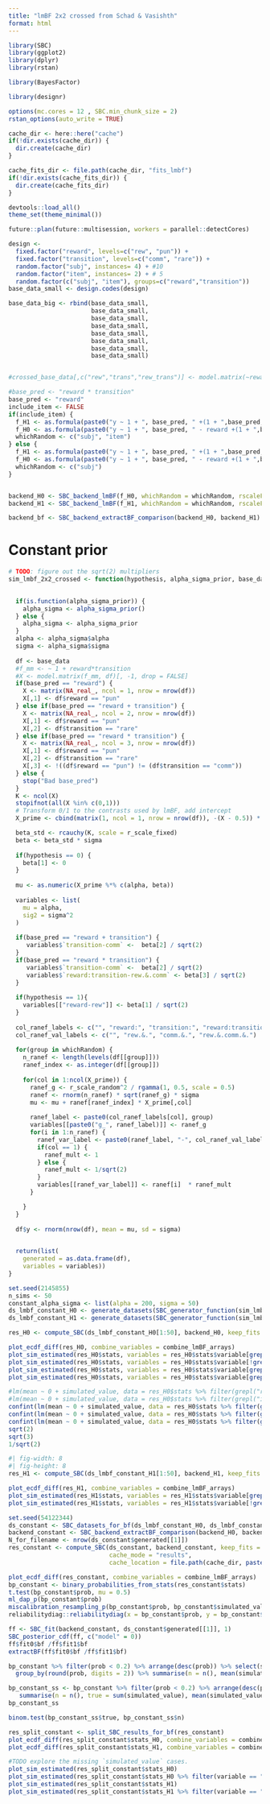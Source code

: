 ```yaml
---
title: "lmBF 2x2 crossed from Schad & Vasishth"
format: html
---
```



```r
library(SBC)
library(ggplot2)
library(dplyr)
library(rstan)

library(BayesFactor)

library(designr)

options(mc.cores = 12 , SBC.min_chunk_size = 2)
rstan_options(auto_write = TRUE)

cache_dir <- here::here("cache")
if(!dir.exists(cache_dir)) {
  dir.create(cache_dir)
}

cache_fits_dir <- file.path(cache_dir, "fits_lmbf")
if(!dir.exists(cache_fits_dir)) {
  dir.create(cache_fits_dir)
}

devtools::load_all()
theme_set(theme_minimal())
```

```r
future::plan(future::multisession, workers = parallel::detectCores)
```



```r
design <-
  fixed.factor("reward", levels=c("rew", "pun")) +
  fixed.factor("transition", levels=c("comm", "rare")) +
  random.factor("subj", instances= 4) + #10
  random.factor("item", instances= 2) + # 5
  random.factor(c("subj", "item"), groups=c("reward","transition"))
base_data_small <- design.codes(design)  

base_data_big <- rbind(base_data_small, 
                       base_data_small,
                       base_data_small,
                       base_data_small,
                       base_data_small,
                       base_data_small,
                       base_data_small,
                       base_data_small)


#crossed_base_data[,c("rew","trans","rew_trans")] <- model.matrix(~reward*transition, crossed_base_data)[,2:4]
```


```r
#base_pred <- "reward * transition"
base_pred <- "reward"
include_item <- FALSE
if(include_item) {
  f_H1 <- as.formula(paste0("y ~ 1 + ", base_pred, " +(1 + ",base_pred,")* subj + (1 + ",base_pred,")* item"))
  f_H0 <- as.formula(paste0("y ~ 1 + ", base_pred, " - reward +(1 + ",base_pred,")* subj + (1 + ",base_pred,")* item"))
  whichRandom <- c("subj", "item")
} else {
  f_H1 <- as.formula(paste0("y ~ 1 + ", base_pred, " +(1 + ",base_pred,")* subj"))
  f_H0 <- as.formula(paste0("y ~ 1 + ", base_pred, " - reward +(1 + ",base_pred,")* subj"))
  whichRandom <- c("subj")
}


backend_H0 <- SBC_backend_lmBF(f_H0, whichRandom = whichRandom, rscaleFixed = 0.5, rscaleRandom = 1)
backend_H1 <- SBC_backend_lmBF(f_H1, whichRandom = whichRandom, rscaleFixed = 0.5, rscaleRandom = 1)

backend_bf <- SBC_backend_extractBF_comparison(backend_H0, backend_H1)
```


# Constant prior

```r
# TODO: figure out the sqrt(2) multipliers
sim_lmbf_2x2_crossed <- function(hypothesis, alpha_sigma_prior, base_data, r_scale_fixed = 0.5, r_scale_random = 1) {

  
  if(is.function(alpha_sigma_prior)) {
    alpha_sigma <- alpha_sigma_prior()
  } else {
    alpha_sigma <- alpha_sigma_prior
  }
  alpha <- alpha_sigma$alpha
  sigma <- alpha_sigma$sigma
  
  df <- base_data
  #f_mm <- ~ 1 + reward*transition
  #X <- model.matrix(f_mm, df)[, -1, drop = FALSE]
  if(base_pred == "reward") {
    X <- matrix(NA_real_, ncol = 1, nrow = nrow(df))
    X[,1] <- df$reward == "pun"
  } else if(base_pred == "reward + transition") {
    X <- matrix(NA_real_, ncol = 2, nrow = nrow(df))
    X[,1] <- df$reward == "pun"
    X[,2] <- df$transition == "rare"
  } else if(base_pred == "reward * transition") {
    X <- matrix(NA_real_, ncol = 3, nrow = nrow(df))
    X[,1] <- df$reward == "pun"
    X[,2] <- df$transition == "rare"
    X[,3] <- !((df$reward == "pun") != (df$transition == "comm"))
  } else {
    stop("Bad base_pred")
  }
  K <- ncol(X)
  stopifnot(all(X %in% c(0,1)))
  # Transform 0/1 to the contrasts used by lmBF, add intercept
  X_prime <- cbind(matrix(1, ncol = 1, nrow = nrow(df)), -(X - 0.5)) * sqrt(2)

  beta_std <- rcauchy(K, scale = r_scale_fixed)
  beta <- beta_std * sigma
  
  if(hypothesis == 0) {
    beta[1] <- 0
  }
  
  mu <- as.numeric(X_prime %*% c(alpha, beta))
  
  variables <- list(
    mu = alpha,
    sig2 = sigma^2
  )
  
  if(base_pred == "reward + transition") {
     variables$`transition-comm` <-  beta[2] / sqrt(2)
  }
  if(base_pred == "reward * transition") {
     variables$`transition-comm` <-  beta[2] / sqrt(2)
     variables$`reward:transition-rew.&.comm` <- beta[3] / sqrt(2)
  }
  
  if(hypothesis == 1){
    variables[["reward-rew"]] <- beta[1] / sqrt(2)
  }
  
  col_ranef_labels <- c("", "reward:", "transition:", "reward:transition:")
  col_ranef_val_labels <- c("", "rew.&.", "comm.&.", "rew.&.comm.&.")
  
  for(group in whichRandom) {
    n_ranef <- length(levels(df[[group]]))
    ranef_index <- as.integer(df[[group]])
    
    for(col in 1:ncol(X_prime)) {
      ranef_g <- r_scale_random^2 / rgamma(1, 0.5, scale = 0.5)
      ranef <- rnorm(n_ranef) * sqrt(ranef_g) * sigma
      mu <- mu + ranef[ranef_index] * X_prime[,col]
      
      ranef_label <- paste0(col_ranef_labels[col], group)
      variables[[paste0("g_", ranef_label)]] <- ranef_g
      for(i in 1:n_ranef) {
        ranef_var_label <- paste0(ranef_label, "-", col_ranef_val_labels[col], levels(df[[group]])[i])
        if(col == 1) {
          ranef_mult <- 1
        } else {
          ranef_mult <- 1/sqrt(2)
        }
        variables[[ranef_var_label]] <- ranef[i]  * ranef_mult
      }

    }
  }
  
  df$y <- rnorm(nrow(df), mean = mu, sd = sigma)
  

  return(list(
    generated = as.data.frame(df),
    variables = variables))
}

```



```r
set.seed(2145855)
n_sims <- 50
constant_alpha_sigma <- list(alpha = 200, sigma = 50)
ds_lmbf_constant_H0 <- generate_datasets(SBC_generator_function(sim_lmbf_2x2_crossed, hypothesis = 0, base_data = base_data_big, alpha_sigma_prior = constant_alpha_sigma), n_sims = n_sims)
ds_lmbf_constant_H1 <- generate_datasets(SBC_generator_function(sim_lmbf_2x2_crossed, hypothesis = 1, base_data = base_data_big, alpha_sigma_prior = constant_alpha_sigma), n_sims = n_sims)
```


```r
res_H0 <- compute_SBC(ds_lmbf_constant_H0[1:50], backend_H0, keep_fits = FALSE)

plot_ecdf_diff(res_H0, combine_variables = combine_lmBF_arrays)
plot_sim_estimated(res_H0$stats, variables = res_H0$stats$variable[grepl("^g_", res_H0$stats$variable)])
plot_sim_estimated(res_H0$stats, variables = res_H0$stats$variable[!grepl("(^g_|item|subj)", res_H0$stats$variable)])
plot_sim_estimated(res_H0$stats, variables = res_H0$stats$variable[grepl("reward:item", res_H0$stats$variable)])
plot_sim_estimated(res_H0$stats, variables = res_H0$stats$variable[grepl("item-", res_H0$stats$variable)])

```



```r
#lm(mean ~ 0 + simulated_value, data = res_H0$stats %>% filter(grepl("reward:item-", variable)))
#lm(mean ~ 0 + simulated_value, data = res_H0$stats %>% filter(grepl("item-", variable)))
confint(lm(mean ~ 0 + simulated_value, data = res_H0$stats %>% filter(grepl("^g_item$", variable))))
confint(lm(mean ~ 0 + simulated_value, data = res_H0$stats %>% filter(grepl("^g_subj$", variable))))
confint(lm(mean ~ 0 + simulated_value, data = res_H0$stats %>% filter(grepl("g_reward:transition:item", variable))))
sqrt(2)
sqrt(3)
1/sqrt(2)
```


```r
#| fig-width: 8
#| fig-height: 8
res_H1 <- compute_SBC(ds_lmbf_constant_H1[1:50], backend_H1, keep_fits = FALSE)

plot_ecdf_diff(res_H1, combine_variables = combine_lmBF_arrays)
plot_sim_estimated(res_H1$stats, variables = res_H1$stats$variable[grepl("^g_", res_H1$stats$variable)])
plot_sim_estimated(res_H1$stats, variables = res_H1$stats$variable[!grepl("(^g_|item|subj)", res_H1$stats$variable)])

```

```r
set.seed(54122344)
ds_constant <- SBC_datasets_for_bf(ds_lmbf_constant_H0, ds_lmbf_constant_H1)
backend_constant <- SBC_backend_extractBF_comparison(backend_H0, backend_H1)
N_for_filename <- nrow(ds_constant$generated[[1]])
res_constant <- compute_SBC(ds_constant, backend_constant, keep_fits = FALSE,
                            cache_mode = "results",
                            cache_location = file.path(cache_dir, paste0("lmbf_2x2_crossed_constant_", make.names(base_pred), "_", N_for_filename, ".rds")))

plot_ecdf_diff(res_constant, combine_variables = combine_lmBF_arrays)
bp_constant <- binary_probabilities_from_stats(res_constant$stats)
t.test(bp_constant$prob, mu = 0.5)
ml_dap_p(bp_constant$prob)
miscalibration_resampling_p(bp_constant$prob, bp_constant$simulated_value)
reliabilitydiag::reliabilitydiag(x = bp_constant$prob, y = bp_constant$simulated_value)
```

```r
ff <- SBC_fit(backend_constant, ds_constant$generated[[1]], 1)
SBC_posterior_cdf(ff, c("model" = 0))
ff$fit0$bf /ff$fit1$bf
extractBF(ff$fit0$bf /ff$fit1$bf)
```


```r
bp_constant %>% filter(prob < 0.2) %>% arrange(desc(prob)) %>% select(simulated_value, prob) %>%
  group_by(round(prob, digits = 2)) %>% summarise(n = n(), mean(simulated_value))

bp_constant_ss <- bp_constant %>% filter(prob < 0.2) %>% arrange(desc(prob)) %>% select(simulated_value, prob) %>%
   summarise(n = n(), true = sum(simulated_value), mean(simulated_value))
bp_constant_ss

binom.test(bp_constant_ss$true, bp_constant_ss$n)
```


```r
res_split_constant <- split_SBC_results_for_bf(res_constant)
plot_ecdf_diff(res_split_constant$stats_H0, combine_variables = combine_lmBF_arrays)
plot_ecdf_diff(res_split_constant$stats_H1, combine_variables = combine_lmBF_arrays)

#TODO explore the missing `simulated_value` cases.
plot_sim_estimated(res_split_constant$stats_H0)
plot_sim_estimated(res_split_constant$stats_H0 %>% filter(variable == "g_Subject") %>% mutate(across(all_of(c("simulated_value", "mean", "q5", "q95")), log10 )))
plot_sim_estimated(res_split_constant$stats_H1)
plot_sim_estimated(res_split_constant$stats_H1 %>% filter(variable == "g_Subject") %>% mutate(across(all_of(c("simulated_value", "mean", "q5", "q95")), log10 )))

```


